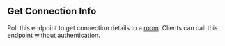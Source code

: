 
## Get Connection Info

<OperationInfo method='get' path='/rooms/v2/{appId}/connectioninfo/{roomId}' />

Poll this endpoint to get connection details to a [room](https://hathora.dev/docs/concepts/hathora-entities#room). Clients can call this endpoint without authentication.

